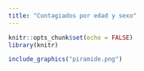 ```yaml
---
title: "Contagiados por edad y sexo"
---
```


```r
knitr::opts_chunk$set(echo = FALSE)
library(knitr)
```

```r
include_graphics("piramide.png")
```